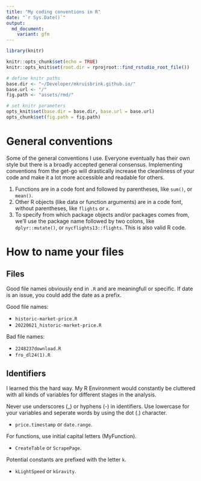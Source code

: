 ```yaml
---
title: "My coding conventions in R"
date: "`r Sys.Date()`"
output: 
  md_document:
    variant: gfm
---
```



```r

library(knitr)

knitr::opts_chunk$set(echo = TRUE)
knitr::opts_knit$set(root.dir = rprojroot::find_rstudio_root_file())

# define knitr paths
base.dir <- "~/Developer/mkruisbrink.github.io/"
base.url <- "/"
fig.path <- "assets/rmd/"

# set knitr parameters
opts_knit$set(base.dir = base.dir, base.url = base.url)
opts_chunk$set(fig.path = fig.path)

```

# General conventions

Some of the general conventions I use. Everyone eventually has their own style but there is a broadly accepted general consensus. Implementing conventions from the get-go will drastically increase the cleanliness of your code and make it a lot more accessible and readable for others.

1. Functions are in a code font and followed by parentheses, like `sum()`, or `mean()`.
2. Other R objects (like data or function arguments) are in a code font, without parentheses, like `flights` or `x`.
3. To specify from which package objects and/or packages comes from, we’ll use the package name followed by two colons, like `dplyr::mutate()`, or
`nycflights13::flights`. This is also valid R code.

# How to name your files

## Files

Good file names obviously end in `.R` and are meaningfull or specific. If date is an issue, you could add the date as a prefix.

Good file names:

* `historic-market-price.R`
* `20220621_historic-market-price.R`

Bad file names:

* `2248237download.R`
* `fro_dl24(1).R`

## Identifiers

I learned this the hard way. My R Environment would constantly be cluttered with all kinds of variables for different stages in the analysis.

Never use underscores (_) or hyphens (-) in identifiers. Use lowercase for your variables and seperate words by using the dot (.) character.

* `price.timestamp` or `date.range`.

For functions, use initial capital letters (MyFunction).

* `CreateTable` or `ScrapePage`.

Potential constants are prefixed with the letter `k`.

* `kLightSpeed` or `kGravity`.
